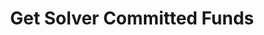 ---
title: 'Get Solver Committed Funds'
openapi: 'GET /solvers/{solver}/committed-funds'
version: 1.0
--- 